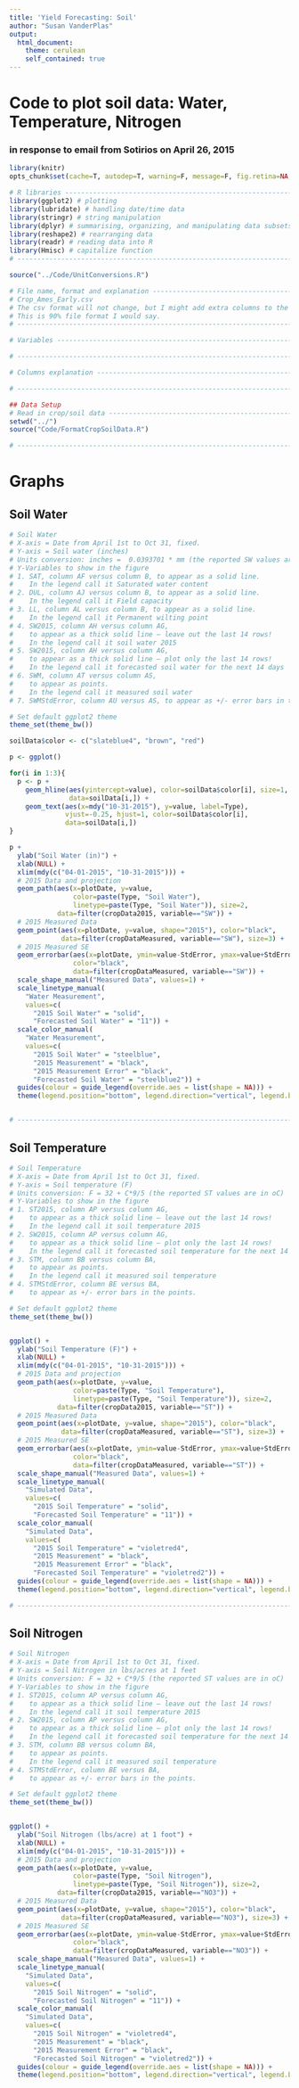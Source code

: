 ```yaml
---
title: 'Yield Forecasting: Soil'
author: "Susan VanderPlas"
output:
  html_document:
    theme: cerulean
    self_contained: true
---
```



# Code to plot soil data: Water, Temperature, Nitrogen 
### in response to email from Sotirios on April 26, 2015
```r
library(knitr)
opts_chunk$set(cache=T, autodep=T, warning=F, message=F, fig.retina=NA, echo=F)
```

```r
# R libraries -------------------------------------------------------------------
library(ggplot2) # plotting
library(lubridate) # handling date/time data
library(stringr) # string manipulation
library(dplyr) # summarising, organizing, and manipulating data subsets
library(reshape2) # rearranging data
library(readr) # reading data into R
library(Hmisc) # capitalize function
# -------------------------------------------------------------------------------
```

```r
source("../Code/UnitConversions.R")
```

```r
# File name, format and explanation ---------------------------------------------
# Crop_Ames_Early.csv
# The csv format will not change, but I might add extra columns to the right.
# This is 90% file format I would say.
# -------------------------------------------------------------------------------

# Variables --------------------------------------------------------------------

# -------------------------------------------------------------------------------

# Columns explanation -----------------------------------------------------------

# -------------------------------------------------------------------------------
```

```r
## Data Setup
# Read in crop/soil data --------------------------------------------------------
setwd("../")
source("Code/FormatCropSoilData.R")

# -------------------------------------------------------------------------------
```


# Graphs
## Soil Water
```r
# Soil Water
# X-axis = Date from April 1st to Oct 31, fixed.
# Y-axis = Soil water (inches)
# Units conversion: inches =  0.0393701 * mm (the reported SW values are in mm)
# Y-Variables to show in the figure
# 1. SAT, column AF versus column B, to appear as a solid line.
#    In the legend call it Saturated water content
# 2. DUL, column AJ versus column B, to appear as a solid line.
#    In the legend call it Field capacity
# 3. LL, column AL versus column B, to appear as a solid line.
#    In the legend call it Permanent wilting point
# 4. SW2015, column AH versus column AG,
#    to appear as a thick solid line – leave out the last 14 rows!
#    In the legend call it soil water 2015
# 5. SW2015, column AH versus column AG,
#    to appear as a thick solid line – plot only the last 14 rows!
#    In the legend call it forecasted soil water for the next 14 days
# 6. SWM, column AT versus column AS,
#    to appear as points.
#    In the legend call it measured soil water
# 7. SWMStdError, column AU versus AS, to appear as +/- error bars in the points.

# Set default ggplot2 theme
theme_set(theme_bw())

soilData$color <- c("slateblue4", "brown", "red")

p <- ggplot()

for(i in 1:3){
  p <- p +
    geom_hline(aes(yintercept=value), color=soilData$color[i], size=1,
               data=soilData[i,]) +
    geom_text(aes(x=mdy("10-31-2015"), y=value, label=Type),
              vjust=-0.25, hjust=1, color=soilData$color[i],
              data=soilData[i,])
}

p +
  ylab("Soil Water (in)") +
  xlab(NULL) +
  xlim(mdy(c("04-01-2015", "10-31-2015"))) +
  # 2015 Data and projection
  geom_path(aes(x=plotDate, y=value,
                color=paste(Type, "Soil Water"),
                linetype=paste(Type, "Soil Water")), size=2,
            data=filter(cropData2015, variable=="SW")) +
  # 2015 Measured Data
  geom_point(aes(x=plotDate, y=value, shape="2015"), color="black",
             data=filter(cropDataMeasured, variable=="SW"), size=3) +
  # 2015 Measured SE
  geom_errorbar(aes(x=plotDate, ymin=value-StdError, ymax=value+StdError),
                color="black",
                data=filter(cropDataMeasured, variable=="SW")) +
  scale_shape_manual("Measured Data", values=1) +
  scale_linetype_manual(
    "Water Measurement",
    values=c(
      "2015 Soil Water" = "solid",
      "Forecasted Soil Water" = "11")) +
  scale_color_manual(
    "Water Measurement",
    values=c(
      "2015 Soil Water" = "steelblue",
      "2015 Measurement" = "black",
      "2015 Measurement Error" = "black",
      "Forecasted Soil Water" = "steelblue2")) +
  guides(colour = guide_legend(override.aes = list(shape = NA))) +
  theme(legend.position="bottom", legend.direction="vertical", legend.box="horizontal")


# -------------------------------------------------------------------------------
```

## Soil Temperature
```r
# Soil Temperature
# X-axis = Date from April 1st to Oct 31, fixed.
# Y-axis = Soil temperature (F)
# Units conversion: F = 32 + C*9/5 (the reported ST values are in oC)
# Y-Variables to show in the figure
# 1. ST2015, column AP versus column AG,
#    to appear as a thick solid line – leave out the last 14 rows!
#    In the legend call it soil temperature 2015
# 2. SW2015, column AP versus column AG,
#    to appear as a thick solid line – plot only the last 14 rows!
#    In the legend call it forecasted soil temperature for the next 14 days
# 3. STM, column BB versus column BA,
#    to appear as points.
#    In the legend call it measured soil temperature
# 4. STMStdError, column BE versus BA,
#    to appear as +/- error bars in the points.

# Set default ggplot2 theme
theme_set(theme_bw())


ggplot() +
  ylab("Soil Temperature (F)") +
  xlab(NULL) +
  xlim(mdy(c("04-01-2015", "10-31-2015"))) +
  # 2015 Data and projection
  geom_path(aes(x=plotDate, y=value,
                color=paste(Type, "Soil Temperature"),
                linetype=paste(Type, "Soil Temperature")), size=2,
            data=filter(cropData2015, variable=="ST")) +
  # 2015 Measured Data
  geom_point(aes(x=plotDate, y=value, shape="2015"), color="black",
             data=filter(cropDataMeasured, variable=="ST"), size=3) +
  # 2015 Measured SE
  geom_errorbar(aes(x=plotDate, ymin=value-StdError, ymax=value+StdError),
                color="black",
                data=filter(cropDataMeasured, variable=="ST")) +
  scale_shape_manual("Measured Data", values=1) +
  scale_linetype_manual(
    "Simulated Data",
    values=c(
      "2015 Soil Temperature" = "solid",
      "Forecasted Soil Temperature" = "11")) +
  scale_color_manual(
    "Simulated Data",
    values=c(
      "2015 Soil Temperature" = "violetred4",
      "2015 Measurement" = "black",
      "2015 Measurement Error" = "black",
      "Forecasted Soil Temperature" = "violetred2")) +
  guides(colour = guide_legend(override.aes = list(shape = NA))) +
  theme(legend.position="bottom", legend.direction="vertical", legend.box="horizontal")

# -------------------------------------------------------------------------------
```

## Soil Nitrogen
```r
# Soil Nitrogen
# X-axis = Date from April 1st to Oct 31, fixed.
# Y-axis = Soil Nitrogen in lbs/acres at 1 feet
# Units conversion: F = 32 + C*9/5 (the reported ST values are in oC)
# Y-Variables to show in the figure
# 1. ST2015, column AP versus column AG,
#    to appear as a thick solid line – leave out the last 14 rows!
#    In the legend call it soil temperature 2015
# 2. SW2015, column AP versus column AG,
#    to appear as a thick solid line – plot only the last 14 rows!
#    In the legend call it forecasted soil temperature for the next 14 days
# 3. STM, column BB versus column BA,
#    to appear as points.
#    In the legend call it measured soil temperature
# 4. STMStdError, column BE versus BA,
#    to appear as +/- error bars in the points.

# Set default ggplot2 theme
theme_set(theme_bw())


ggplot() +
  ylab("Soil Nitrogen (lbs/acre) at 1 foot") +
  xlab(NULL) +
  xlim(mdy(c("04-01-2015", "10-31-2015"))) +
  # 2015 Data and projection
  geom_path(aes(x=plotDate, y=value,
                color=paste(Type, "Soil Nitrogen"),
                linetype=paste(Type, "Soil Nitrogen")), size=2,
            data=filter(cropData2015, variable=="NO3")) +
  # 2015 Measured Data
  geom_point(aes(x=plotDate, y=value, shape="2015"), color="black",
             data=filter(cropDataMeasured, variable=="NO3"), size=3) +
  # 2015 Measured SE
  geom_errorbar(aes(x=plotDate, ymin=value-StdError, ymax=value+StdError),
                color="black",
                data=filter(cropDataMeasured, variable=="NO3")) +
  scale_shape_manual("Measured Data", values=1) +
  scale_linetype_manual(
    "Simulated Data",
    values=c(
      "2015 Soil Nitrogen" = "solid",
      "Forecasted Soil Nitrogen" = "11")) +
  scale_color_manual(
    "Simulated Data",
    values=c(
      "2015 Soil Nitrogen" = "violetred4",
      "2015 Measurement" = "black",
      "2015 Measurement Error" = "black",
      "Forecasted Soil Nitrogen" = "violetred2")) +
  guides(colour = guide_legend(override.aes = list(shape = NA))) +
  theme(legend.position="bottom", legend.direction="vertical", legend.box="horizontal")
```


